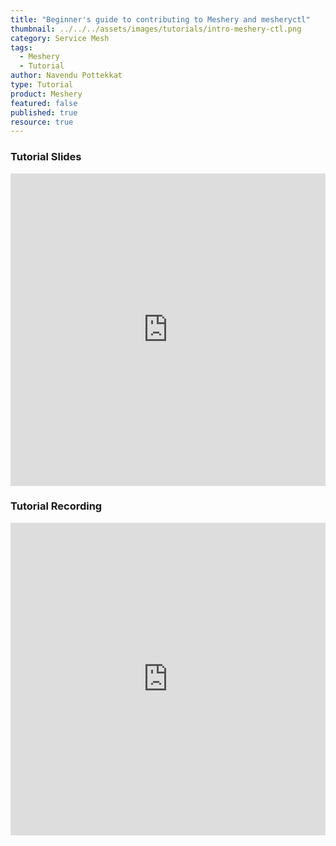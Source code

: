 ```yaml
---
title: "Beginner's guide to contributing to Meshery and mesheryctl"
thumbnail: ../../../assets/images/tutorials/intro-meshery-ctl.png
category: Service Mesh
tags: 
  - Meshery
  - Tutorial
author: Navendu Pottekkat
type: Tutorial
product: Meshery
featured: false
published: true
resource: true
---
```



<ResourcesWrapper> 
   <h3> Tutorial Slides </h3>
        <iframe	 src="https://docs.google.com/presentation/d/1oUzWQpFeFbpIs_sejtOPbF9J4nigj9ziEAzoWxmm6ig/embed?start=false&loop=false&delayms=3000"	
              frameBorder="0" allowFullScreen width="100%" height="500">	
        </iframe>
   <h3> Tutorial Recording </h3>   
        <iframe className="iframe" src="https://www.youtube.com/embed/hh_kFLZx3G4"
              frameBorder="0" allow="accelerometer; autoplay; encrypted-media; gyroscope; picture-in-picture"allowFullScreen width="100%" height="500">
        </iframe>
</ResourcesWrapper>